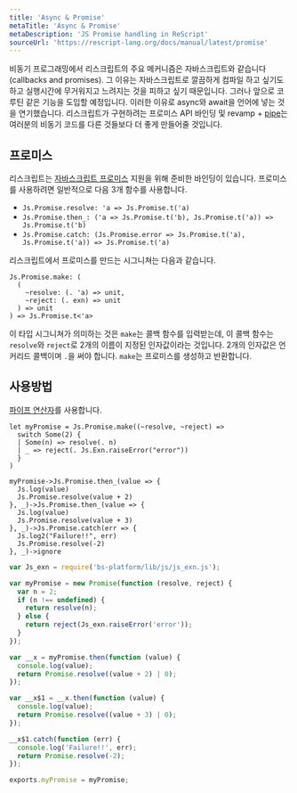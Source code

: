 ```yaml
---
title: 'Async & Promise'
metaTitle: 'Async & Promise'
metaDescription: 'JS Promise handling in ReScript'
sourceUrl: 'https://rescript-lang.org/docs/manual/latest/promise'
---
```


비동기 프로그래밍에서 리스크립트의 주요 메커니즘은 자바스크립트와 같습니다(callbacks and promises). 그 이유는 자바스크립트로 깔끔하게 컴파일 하고 싶기도 하고 실행시간에 무거워지고 느려지는 것을 피하고 싶기 때문입니다.
그러나 앞으로 코루틴 같은 기능을 도입할 예정입니다. 이러한 이유로 async와 await을 언어에 넣는 것을 연기했습니다. 리스크립트가 구현하려는 프로미스 API 바인딩 및 revamp + [pipe](14-Pipe)는 여러분의 비동기 코드를 다른 것들보다 더 좋게 만들어줄 것입니다.

## 프로미스

리스크립트는 [자바스크립트 프로미스](https://rescript-lang.org/docs/manual/latest/api/js/promise) 지원을 위해 준비한 바인딩이 있습니다. 프로미스를 사용하려면 일반적으로 다음 3개 함수를 사용합니다.

- `Js.Promise.resolve: 'a => Js.Promise.t('a)`
- `Js.Promise.then_: ('a => Js.Promise.t('b), Js.Promise.t('a)) => Js.Promise.t('b)`
- `Js.Promise.catch: (Js.Promise.error => Js.Promise.t('a), Js.Promise.t('a)) => Js.Promise.t('a)`

리스크립트에서 프로미스를 만드는 시그니쳐는 다음과 같습니다.

```reason
Js.Promise.make: (
  (
    ~resolve: (. 'a) => unit,
    ~reject: (. exn) => unit
  ) => unit
) => Js.Promise.t<'a>
```

이 타입 시그니쳐가 의미하는 것은 `make`는 콜백 함수를 입력받는데, 이 콜백 함수는 `resolve`와 `reject`로 2개의 이름이 지정된 인자값이라는 것입니다. 2개의 인자값은 언커리드 콜백이며 `.`을 써야 합니다. `make`는 프로미스를 생성하고 반환합니다.

## 사용방법

[파이프 연산자](14-Pipe)를 사용합니다.

```reason
let myPromise = Js.Promise.make((~resolve, ~reject) =>
  switch Some(2) {
  | Some(n) => resolve(. n)
  | _ => reject(. Js.Exn.raiseError("error"))
  }
)

myPromise->Js.Promise.then_(value => {
  Js.log(value)
  Js.Promise.resolve(value + 2)
}, _)->Js.Promise.then_(value => {
  Js.log(value)
  Js.Promise.resolve(value + 3)
}, _)->Js.Promise.catch(err => {
  Js.log2("Failure!!", err)
  Js.Promise.resolve(-2)
}, _)->ignore
```

```js
var Js_exn = require('bs-platform/lib/js/js_exn.js');

var myPromise = new Promise(function (resolve, reject) {
  var n = 2;
  if (n !== undefined) {
    return resolve(n);
  } else {
    return reject(Js_exn.raiseError('error'));
  }
});

var __x = myPromise.then(function (value) {
  console.log(value);
  return Promise.resolve((value + 2) | 0);
});

var __x$1 = __x.then(function (value) {
  console.log(value);
  return Promise.resolve((value + 3) | 0);
});

__x$1.catch(function (err) {
  console.log('Failure!!', err);
  return Promise.resolve(-2);
});

exports.myPromise = myPromise;
```
